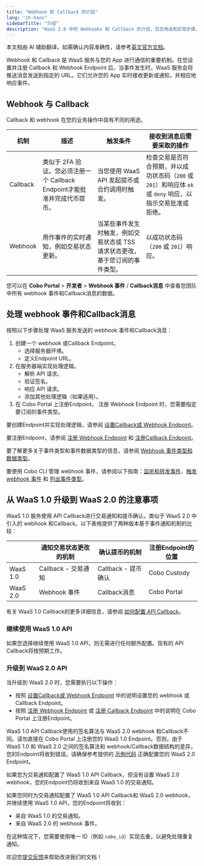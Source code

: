 ```yaml
---
title: "Webhook 和 Callback 的介绍"
lang: "zh-hans"
sidebarTitle: "介绍"
description: "WaaS 2.0 中的 Webhooks 和 Callback 的介绍，包含用途和实现步骤。"
---
```

<Note>本文档由 AI 辅助翻译。如需确认内容准确性，请参考[英文官方文档](https://www.cobo.com/developers/v2/guides/overview/introduction)。</Note>

Webhook 和 Callback 是 WaaS 服务与您的 App 进行通信的重要机制。在您设置并注册 Callback 和 Webhook Endpoint 后，当事件发生时，WaaS 服务会将推送消息发送到指定的 URL。它们允许您的 App 实时接收更新或通知，并相应地响应事件。

## Webhook 与 Callback 

Callback 和 webhook 在您的业务操作中具有不同的用途。

| 机制 | 描述                        | 触发条件                                        | 接收到消息后需要采取的操作              |
| ------------- | -------------------------------------- | ------------------------------------------------------------ | ------------------------------------------------------------ |
| Callback     | 类似于 2FA 验证。您必须注册一个 Callback Endpoint才能批准并完成代币提币。 | 当您使用 WaaS API 发起提币或合约调用时触发。 | 检查交易是否符合预期，并以成功状态码（`200` 或 `201`）和响应体 `ok` 或 `deny` 响应，以指示交易批准或拒绝。 |
| Webhook      | 用作事件的实时通知，例如交易状态更新。  | 当某些事件发生时触发，例如交易状态或 TSS 请求状态更改，基于您订阅的事件类型。              | 以成功状态码（`200` 或 `201`）响应。             |

您可以在 **Cobo Portal** > **开发者** > **Webhook 事件** / **Callback消息** 中查看您团队中所有 webhook 事件和Callback消息的数据。

## 处理 webhook 事件和Callback消息

按照以下步骤处理 WaaS 服务发送的 webhook 事件和Callback消息：

1. 创建一个 webhook 或Callback Endpoint。
    - 选择服务器环境。
    - 定义Endpoint URL。
2. 在服务器端实现处理逻辑。
    - 解析 API 请求。
    - 验证签名。
    - 响应 API 请求。
    - 添加其他处理逻辑（如果适用）。
3. 在 Cobo Portal 上注册Endpoint。
    <Note>注册 Webhook Endpoint 时，您需要指定要订阅的事件类型。</Note>

要创建Endpoint并实现处理逻辑，请参阅 [设置Callback或 Webhook Endpoint](/v2_cn/guides/webhooks-callbacks/set-up-endpoint)。

要注册Endpoint，请参阅 [注册 Webhook Endpoint](https://manuals.cobo.com/cn/portal/developer-console/webhooks-create) 和 [注册Callback Endpoint](https://manuals.cobo.com/cn/portal/developer-console/callbacks-register)。

要了解更多关于事件类型和事件数据类型的信息，请参阅 [Webhook 事件类型和数据类型](/v2_cn/guides/webhooks-callbacks/webhook-event-type)。

要使用 Cobo CLI 管理 webhook 事件，请参阅以下指南：[监听和转发事件](/v2_cn/developer-tools/cobo-cli/listen-and-forward-events)、[触发 webhook 事件](/v2_cn/developer-tools/cobo-cli/trigger-events) 和 [列出事件类型](/v2_cn/developer-tools/cobo-cli/event-types)。

## 从 WaaS 1.0 升级到 WaaS 2.0 的注意事项

WaaS 1.0 服务使用 API Callback进行交易通知和提币确认，类似于 WaaS 2.0 中引入的 webhook 和Callback。以下表格提供了两种版本基于事件通知机制的比较：

|  | 通知交易状态更改的机制 | 确认提币的机制 | 注册Endpoint的位置 |
| --- | --- | --- | --- |
| WaaS 1.0 | Callback - 交易通知 | Callback - 提币确认 | Cobo Custody |
| WaaS 2.0 | Webhook 事件 | Callback消息 | Cobo Portal |

有关 WaaS 1.0 Callback的更多详细信息，请参阅 [如何配置 API Callback](/v1/guides/howtos/configure-api-callback)。

### 继续使用 WaaS 1.0 API

如果您选择继续使用 WaaS 1.0 API，则无需进行任何额外配置。现有的 API Callback将按预期工作。

### 升级到 WaaS 2.0 API

当升级到 WaaS 2.0 时，您需要执行以下操作：
- 按照 [设置Callback或 Webhook Endpoint](/v2_cn/guides/webhooks-callbacks/set-up-endpoint) 中的说明设置您的 webhook 或 Callback Endpoint。
- 按照 [注册 Webhook Endpoint](https://manuals.cobo.com/cn/portal/developer-console/webhooks-create) 或 [注册 Callback Endpoint](https://manuals.cobo.com/cn/portal/developer-console/callbacks-register) 中的说明在 Cobo Portal 上注册Endpoint。

<Note>WaaS 1.0 API Callback使用的签名算法与 WaaS 2.0 webhook 和Callback不同。请勿直接在 Cobo Portal 上注册您的 WaaS 1.0 Endpoint。否则，由于 WaaS 1.0 和 WaaS 2.0 之间的签名算法和 webhook/Callback数据结构的差异，您的Endpoint将收到错误。请确保参考提供的 [示例代码](/v2_cn/guides/webhooks-callbacks/set-up-endpoint#code-samples) 正确配置您的 WaaS 2.0 Endpoint。</Note>

<Note><p>如果您为交易通知配置了 WaaS 1.0 API Callback，但没有设置 WaaS 2.0 webhook，您的Endpoint仍将收到来自 WaaS 1.0 的交易通知。</p>如果您同时为交易通知配置了 WaaS 1.0 API Callback和 WaaS 2.0 webhook，并继续使用 WaaS 1.0 API，您的Endpoint将收到：<ul><li>来自 WaaS 1.0 的交易通知。</li><li>来自 WaaS 2.0 的 webhook 事件。</li></ul>在这种情况下，您需要使用唯一 ID（例如 `cobo_id`）实现去重，以避免处理重复通知。</Note>

<Tip>欢迎您[提交反馈](https://forms.zohopublic.com/cobo/form/DocumentFeedbackForm/formperma/QvLOhxJv1_JMsJ-1dleZ8Itb_7rzN-LtgvsDdxosoVI)来帮助改进我们的文档！</Tip>